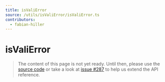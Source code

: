 ```yaml
---
title: isValiError
source: /utils/isValiError/isValiError.ts
contributors:
  - fabian-hiller
---
```


# isValiError

> The content of this page is not yet ready. Until then, please use the [source code](https://github.com/fabian-hiller/valibot/blob/main/library/src/utils/isValiError/isValiError.ts) or take a look at [issue #287](https://github.com/fabian-hiller/valibot/issues/287) to help us extend the API reference.
